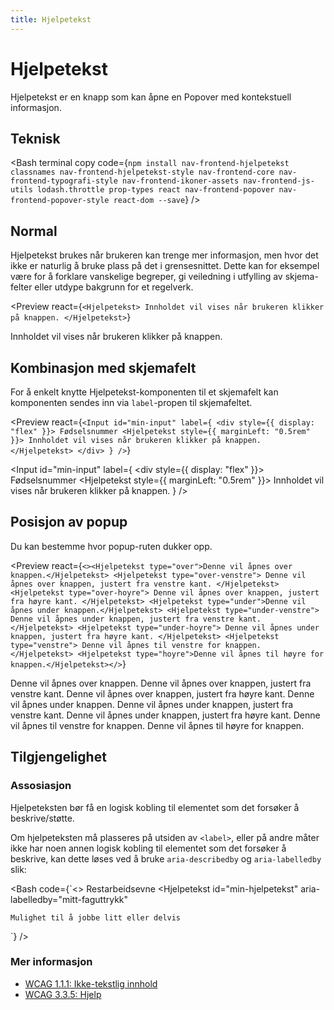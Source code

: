 ```yaml
---
title: Hjelpetekst
---
```


# Hjelpetekst

Hjelpetekst er en knapp som kan åpne en Popover med kontekstuell informasjon.

<TableOfContents />

## Teknisk

<Bash
  terminal
  copy
  code={`npm install nav-frontend-hjelpetekst classnames nav-frontend-hjelpetekst-style nav-frontend-core nav-frontend-typografi-style nav-frontend-ikoner-assets nav-frontend-js-utils lodash.throttle prop-types react nav-frontend-popover nav-frontend-popover-style react-dom --save`}
/>

<Npm packName="nav-frontend-hjelpetekst" imports="Hjelpetekst" defaultExport />

## Normal

Hjelpetekst brukes når brukeren kan trenge mer informasjon, men hvor det ikke er naturlig
å bruke plass på det i grensesnittet. Dette kan for eksempel være for å forklare vanskelige
begreper, gi veiledning i utfylling av skjema-felter eller utdype bakgrunn for et regelverk.

<Preview
  react={`<Hjelpetekst>
    Innholdet vil vises når brukeren klikker på knappen.
  </Hjelpetekst>`}
>
  <Hjelpetekst>
    Innholdet vil vises når brukeren klikker på knappen.
  </Hjelpetekst>
</Preview>

## Kombinasjon med skjemafelt

For å enkelt knytte Hjelpetekst-komponenten til et skjemafelt kan komponenten sendes inn
via `label`-propen til skjemafeltet.

<Preview
  react={`<Input
    id="min-input"
    label={
      <div style={{ display: "flex" }}>
        Fødselsnummer
        <Hjelpetekst style={{ marginLeft: "0.5rem" }}>
          Innholdet vil vises når brukeren klikker på knappen.
        </Hjelpetekst>
      </div>
    }
  />`}
>
  <Input
    id="min-input"
    label={
      <div style={{ display: "flex" }}>
        Fødselsnummer
        <Hjelpetekst style={{ marginLeft: "0.5rem" }}>
          Innholdet vil vises når brukeren klikker på knappen.
        </Hjelpetekst>
      </div>
    }
  />
</Preview>

## Posisjon av popup

Du kan bestemme hvor popup-ruten dukker opp.

<Preview
  react={`<><Hjelpetekst type="over">Denne vil åpnes over knappen.</Hjelpetekst>
  <Hjelpetekst type="over-venstre">
    Denne vil åpnes over knappen, justert fra venstre kant.
  </Hjelpetekst>
  <Hjelpetekst type="over-hoyre">
    Denne vil åpnes over knappen, justert fra høyre kant.
  </Hjelpetekst>
  <Hjelpetekst type="under">Denne vil åpnes under knappen.</Hjelpetekst>
  <Hjelpetekst type="under-venstre">
    Denne vil åpnes under knappen, justert fra venstre kant.
  </Hjelpetekst>
  <Hjelpetekst type="under-hoyre">
    Denne vil åpnes under knappen, justert fra høyre kant.
  </Hjelpetekst>
  <Hjelpetekst type="venstre">
    Denne vil åpnes til venstre for knappen.
  </Hjelpetekst>
  <Hjelpetekst type="hoyre">Denne vil åpnes til høyre for knappen.</Hjelpetekst></>`}
>
  <Hjelpetekst type="over">Denne vil åpnes over knappen.</Hjelpetekst>
  <Hjelpetekst type="over-venstre">
    Denne vil åpnes over knappen, justert fra venstre kant.
  </Hjelpetekst>
  <Hjelpetekst type="over-hoyre">
    Denne vil åpnes over knappen, justert fra høyre kant.
  </Hjelpetekst>
  <Hjelpetekst type="under">Denne vil åpnes under knappen.</Hjelpetekst>
  <Hjelpetekst type="under-venstre">
    Denne vil åpnes under knappen, justert fra venstre kant.
  </Hjelpetekst>
  <Hjelpetekst type="under-hoyre">
    Denne vil åpnes under knappen, justert fra høyre kant.
  </Hjelpetekst>
  <Hjelpetekst type="venstre">
    Denne vil åpnes til venstre for knappen.
  </Hjelpetekst>
  <Hjelpetekst type="hoyre">Denne vil åpnes til høyre for knappen.</Hjelpetekst>
</Preview>

## Tilgjengelighet

### Assosiasjon

Hjelpeteksten bør få en logisk kobling til elementet som det forsøker å beskrive/støtte.

Om hjelpeteksten må plasseres på utsiden av `<label>`, eller på andre måter ikke har noen annen logisk kobling til elementet som det forsøker å beskrive, kan dette løses ved å bruke `aria-describedby` og `aria-labelledby` slik:

<Bash
  code={`<>
  <span id="mitt-faguttrykk" aria-describedby="min-hjelpetekst">
    Restarbeidsevne
  </span>
  <Hjelpetekst
    id="min-hjelpetekst"
    aria-labelledby="mitt-faguttrykk"
  >
    Mulighet til å jobbe litt eller delvis
  </Hjelpetekst>
</>`}
/>

### Mer informasjon

- [WCAG 1.1.1: Ikke-tekstlig innhold](https://uu.difi.no/krav-og-regelverk/wcag-20-standarden/111-ikke-tekstlig-innhold-niva)
- [WCAG 3.3.5: Hjelp](https://uu.difi.no/krav-og-regelverk/wcag-20-standarden/ikke-lovpalagte-krav/335-hjelp-niva-aaa)
